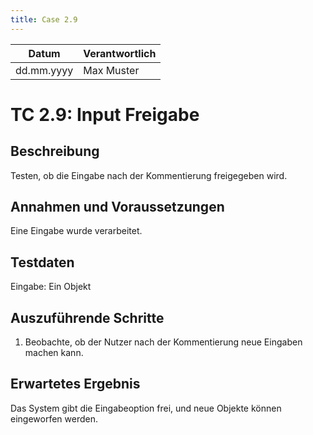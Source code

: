 ```yaml
---
title: Case 2.9
---
```


| Datum       | Verantwortlich |
|-------------|----------------|
| dd.mm.yyyy  | Max Muster     |

# TC 2.9: Input Freigabe

## Beschreibung
Testen, ob die Eingabe nach der Kommentierung freigegeben wird.

## Annahmen und Voraussetzungen
Eine Eingabe wurde verarbeitet.

## Testdaten
Eingabe: Ein Objekt

## Auszuführende Schritte
1. Beobachte, ob der Nutzer nach der Kommentierung neue Eingaben machen kann.

## Erwartetes Ergebnis
Das System gibt die Eingabeoption frei, und neue Objekte können eingeworfen werden.